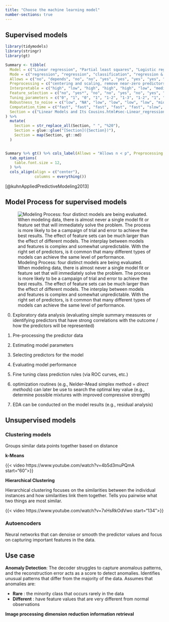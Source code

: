 ```yaml
---
title: "Choose the machine learning model"
number-sections: true
---
```


## Supervised models
```r

library(tidymodels)
library(stringr)
library(gt)

Summary <- tibble(
  Model = c("Linear regression", "Partial least squares", "Logistic regression", "Ridge regression", "Elastic net/Lasso", "Support vector machines", "MARS/FDA", "K-nearest neighbors", "Random forest", "Boosted trees", "Neural networks", "LDA", "Naive Bayes", "C5.0"),
  Mode = c("regression", "regression", "classification", "regression & classification", "regression & classification", "regression & classification", "regression & classification", "regression & classification", "regression & classification", "regression & classification", "regression & classification", "classification", "classification", "classification"),
  Allows = c("no", "depends", "no", "no", "yes", "yes", "yes", "yes", "yes", "yes", "yes", "no", "yes", "yes"),
  Preprocessing = c("centering and scaling, remove near-zero predictors, remove highly correlated predictors, remove non-informative predictors", "centering and scaling, remove non-informative predictors", "centering and scaling, remove near-zero predictors, remove highly correlated predictors, remove non-informative predictors", "centering and scaling, remove near-zero predictors, remove non-informative predictors", "centering and scaling, remove near-zero predictors", "centering and scaling, remove non-informative predictors", "", "centering and scaling, remove near-zero predictors", "", "", "centering and scaling, remove near-zero predictors, remove highly correlated predictors, remove non-informative predictors", "remove near-zero predictors", "remove near-zero predictors", ""),
  Interpretable = c("high", "low", "high", "high", "high", "low", "medium", "low", "low", "low", "low", "medium", "low", "medium"),
  Feature_selection = c("no", "yes*", "no", "no", "yes", "no", "yes", "no", "depends", "yes", "no", "no", "no", "yes"),
  Tuning_parameters = c("0", "1", "0", "1", "1-2", "1-3", "1-2", "1", "0-1", "3", "2", "0-2", "0-1", "0-3"),
  Robustness_to_noise = c("low", "NA", "low", "low", "low", "low", "mid", "mid", "high", "high", "low", "low", "mid", "high"),
  Computation_time = c("fast", "fast", "fast", "fast", "fast", "slow", "mid", "fast", "slow", "slow", "slow", "fast", "mid", "low"),
  Section = c("Linear Models and Its Cousins.html#sec-Linear_regression", "Linear Models and Its Cousins.html#sec-PLS", "Linear Models and Its Cousins.html#sec-Logistic_Regression", "Linear Models and Its Cousins.html#sec-Ridge_Regression", "Linear Models and Its Cousins.html#sec-Lasso_Regression", "Nonlinear Models.html#sec-SVM", "Nonlinear Models.html#sec-MARS", "Nonlinear Models.html#sec-KNN", "Nonlinear Models.html#sec-Tree_based_models", "Nonlinear Models.html#sec-Tree_based_models", "Nonlinear Models.html#sec-Neural_Networks", "Linear Models and Its Cousins.html#sec-LDA", "Nonlinear Models.html#sec-Naive_Bayes", "Nonlinear Models.html#sec-Tree_based_models")
) %>% 
  mutate(
    Section = str_replace_all(Section, " ", "%20"),
    Section = glue::glue("[Section]({Section})"),
    Section = map(Section, gt::md)
  )


Summary %>% gt() %>% cols_label(Allows = "Allows n < p", Preprocessing = "Pre-processing", Feature_selection = "Automatic feature selection", Tuning_parameters = "Number of tuning parameters", Robustness_to_noise = "Robust to predictor noise", Computation_time = "Computation time") %>% 
  tab_options(
    table.font.size = 12,
  ) %>% 
  cols_align(align = c("center"),
             columns = everything())
```
[@kuhnAppliedPredictiveModeling2013]

## Model Process for supervised models

![Modeling Process: four distinct models are being evaluated. When modeling data, there is almost never a single model fit or feature set that will immediately solve the problem. The process is more likely to be a campaign of trial and error to achieve the best results. The effect of feature sets can be much larger than the effect of different models. The interplay between models and features is complex and somewhat unpredictable. With the right set of predictors, is it common that many different types of models can achieve the same level of performance.](Images/modeling process.png)

0) Exploratory data analysis (evaluating simple summary measures or identifying predictors that have strong correlations with the outcome / how the predictors will be represented)
1) Pre-processing the predictor data 
2) Estimating model parameters 
3) Selecting predictors for the model 
4) Evaluating model performance 
5) Fine tuning class prediction rules (via ROC curves, etc.)

6) optimization routines (e.g., Nelder–Mead simplex method = *direct methods*) can later be use to search the optimal key value (e.g., determine possible mixtures with improved compressive strength)
7) EDA can be conducted on the model results (e.g., residual analysis)

## Unsupervised models

### Clustering models 

Groups similar data points together based on distance

**k-Means** 

{{< video https://www.youtube.com/watch?v=4b5d3muPQmA start="60">}}

**Hierarchical Clustering** 

Hierarchical clustering focuses on the similarities between the individual instances and how similarities link them together. Tells you pairwise what two things are most similar.


{{< video https://www.youtube.com/watch?v=7xHsRkOdVwo start="134">}}

### Autoencoders

Neural networks that can denoise or smooth the predictor values and focus on capturing important features in the data. 

:::{.callout-tip}

## Use case
**Anomaly Detection**: The decoder struggles to capture anomalous patterns, and the reconstruction error acts as a score to detect anomalies. Identifies unusual patterns that differ from the majority of the data. Assumes that anomalies are: 

- **Rare** : the minority class that occurs rarely in the data\
- **Different** : have feature values that are very different from normal observations

**Image processing**
**dimension reduction**
**information retrieval**
:::

